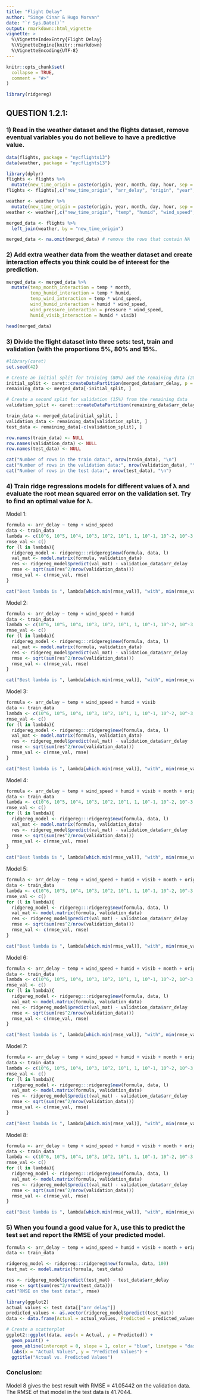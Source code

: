 ```yaml
---
title: "Flight Delay"
author: "Simge Cinar & Hugo Morvan"
date: "`r Sys.Date()`"
output: rmarkdown::html_vignette
vignette: >
  %\VignetteIndexEntry{Flight Delay}
  %\VignetteEngine{knitr::rmarkdown}
  %\VignetteEncoding{UTF-8}
---
```


```r
knitr::opts_chunk$set(
  collapse = TRUE,
  comment = "#>"
)
```

```r
library(ridgereg)
```

## QUESTION 1.2.1:

### 1) Read in the weather dataset and the flights dataset, remove eventual variables you do not believe to have a predictive value.
```r
data(flights, package = "nycflights13")
data(weather, package = "nycflights13")
```

```r
library(dplyr)
flights <- flights %>%
  mutate(new_time_origin = paste(origin, year, month, day, hour, sep = "_"))
flights <- flights[,c("new_time_origin", "arr_delay", "origin", "year", "month")]

weather <- weather %>%
  mutate(new_time_origin = paste(origin, year, month, day, hour, sep = "_"))
weather <- weather[,c("new_time_origin", "temp", "humid", "wind_speed", "pressure", "visib")]

merged_data <- flights %>%
  left_join(weather, by = "new_time_origin")

merged_data <- na.omit(merged_data) # remove the rows that contain NA
```

### 2) Add extra weather data from the weather dataset and create interaction effects you think could be of interest for the prediction.

```r
merged_data <- merged_data %>%
  mutate(temp_month_interaction = temp * month,
         temp_humid_interaction = temp * humid,
         temp_wind_interaction = temp * wind_speed,
         wind_humid_interaction = humid * wind_speed,
         wind_pressure_interaction = pressure * wind_speed,
         humid_visib_interaction = humid * visib)
```

```r
head(merged_data)
```


### 3) Divide the flight dataset into three sets: test, train and validation (with the proportions 5%, 80% and 15%.
```r
#library(caret)
set.seed(42)

# Create an initial split for training (80%) and the remaining data (20%)
initial_split <- caret::createDataPartition(merged_data$arr_delay, p = 0.8, list = FALSE)
remaining_data <- merged_data[-initial_split, ]

# Create a second split for validation (15%) from the remaining data
validation_split <- caret::createDataPartition(remaining_data$arr_delay, p = 0.75, list = FALSE)

train_data <- merged_data[initial_split, ]
validation_data <- remaining_data[validation_split, ]
test_data <- remaining_data[-c(validation_split), ]

row.names(train_data) <- NULL
row.names(validation_data) <- NULL
row.names(test_data) <- NULL

cat("Number of rows in the train data:", nrow(train_data), "\n")
cat("Number of rows in the validation data:", nrow(validation_data), "\n")
cat("Number of rows in the test data:", nrow(test_data), "\n")
```

### 4) Train ridge regressions models for different values of λ and evaluate the root mean squared error on the validation set. Try to find an optimal value for λ.

Model 1:
```r
formula <- arr_delay ~ temp + wind_speed
data <- train_data
lambda <- c(10^6, 10^5, 10^4, 10^3, 10^2, 10^1, 1, 10^-1, 10^-2, 10^-3, 10^-4, 10^-5, 10^-6)
rmse_val <- c()
for (l in lambda){
  ridgereg_model <- ridgereg:::ridgereg$new(formula, data, l)
  val_mat <- model.matrix(formula, validation_data)
  res <- ridgereg_model$predict(val_mat) - validation_data$arr_delay
  rmse <- sqrt(sum(res^2/nrow(validation_data)))
  rmse_val <- c(rmse_val, rmse)
}

cat("Best lambda is ", lambda[which.min(rmse_val)], "with", min(rmse_val), "RMSE")
```

Model 2:
```r
formula <- arr_delay ~ temp + wind_speed + humid 
data <- train_data
lambda <- c(10^6, 10^5, 10^4, 10^3, 10^2, 10^1, 1, 10^-1, 10^-2, 10^-3, 10^-4, 10^-5, 10^-6)
rmse_val <- c()
for (l in lambda){
  ridgereg_model <- ridgereg:::ridgereg$new(formula, data, l)
  val_mat <- model.matrix(formula, validation_data)
  res <- ridgereg_model$predict(val_mat) - validation_data$arr_delay
  rmse <- sqrt(sum(res^2/nrow(validation_data)))
  rmse_val <- c(rmse_val, rmse)
}

cat("Best lambda is ", lambda[which.min(rmse_val)], "with", min(rmse_val), "RMSE")
```

Model 3:
```r
formula <- arr_delay ~ temp + wind_speed + humid + visib
data <- train_data
lambda <- c(10^6, 10^5, 10^4, 10^3, 10^2, 10^1, 1, 10^-1, 10^-2, 10^-3, 10^-4, 10^-5, 10^-6)
rmse_val <- c()
for (l in lambda){
  ridgereg_model <- ridgereg:::ridgereg$new(formula, data, l)
  val_mat <- model.matrix(formula, validation_data)
  res <- ridgereg_model$predict(val_mat) - validation_data$arr_delay
  rmse <- sqrt(sum(res^2/nrow(validation_data)))
  rmse_val <- c(rmse_val, rmse)
}

cat("Best lambda is ", lambda[which.min(rmse_val)], "with", min(rmse_val), "RMSE")
```

Model 4:
```r
formula <- arr_delay ~ temp + wind_speed + humid + visib + month + origin
data <- train_data
lambda <- c(10^6, 10^5, 10^4, 10^3, 10^2, 10^1, 1, 10^-1, 10^-2, 10^-3, 10^-4, 10^-5, 10^-6)
rmse_val <- c()
for (l in lambda){
  ridgereg_model <- ridgereg:::ridgereg$new(formula, data, l)
  val_mat <- model.matrix(formula, validation_data)
  res <- ridgereg_model$predict(val_mat) - validation_data$arr_delay
  rmse <- sqrt(sum(res^2/nrow(validation_data)))
  rmse_val <- c(rmse_val, rmse)
}

cat("Best lambda is ", lambda[which.min(rmse_val)], "with", min(rmse_val), "RMSE")
```

Model 5:
```r
formula <- arr_delay ~ temp + wind_speed + humid + visib + month + origin + temp_wind_interaction
data <- train_data
lambda <- c(10^6, 10^5, 10^4, 10^3, 10^2, 10^1, 1, 10^-1, 10^-2, 10^-3, 10^-4, 10^-5, 10^-6)
rmse_val <- c()
for (l in lambda){
  ridgereg_model <- ridgereg:::ridgereg$new(formula, data, l)
  val_mat <- model.matrix(formula, validation_data)
  res <- ridgereg_model$predict(val_mat) - validation_data$arr_delay
  rmse <- sqrt(sum(res^2/nrow(validation_data)))
  rmse_val <- c(rmse_val, rmse)
}

cat("Best lambda is ", lambda[which.min(rmse_val)], "with", min(rmse_val), "RMSE")
```

Model 6:
```r
formula <- arr_delay ~ temp + wind_speed + humid + visib + month + origin + temp_humid_interaction
data <- train_data
lambda <- c(10^6, 10^5, 10^4, 10^3, 10^2, 10^1, 1, 10^-1, 10^-2, 10^-3, 10^-4, 10^-5, 10^-6)
rmse_val <- c()
for (l in lambda){
  ridgereg_model <- ridgereg:::ridgereg$new(formula, data, l)
  val_mat <- model.matrix(formula, validation_data)
  res <- ridgereg_model$predict(val_mat) - validation_data$arr_delay
  rmse <- sqrt(sum(res^2/nrow(validation_data)))
  rmse_val <- c(rmse_val, rmse)
}

cat("Best lambda is ", lambda[which.min(rmse_val)], "with", min(rmse_val), "RMSE")
```

Model 7:
```r
formula <- arr_delay ~ temp + wind_speed + humid + visib + month + origin + wind_humid_interaction
data <- train_data
lambda <- c(10^6, 10^5, 10^4, 10^3, 10^2, 10^1, 1, 10^-1, 10^-2, 10^-3, 10^-4, 10^-5, 10^-6)
rmse_val <- c()
for (l in lambda){
  ridgereg_model <- ridgereg:::ridgereg$new(formula, data, l)
  val_mat <- model.matrix(formula, validation_data)
  res <- ridgereg_model$predict(val_mat) - validation_data$arr_delay
  rmse <- sqrt(sum(res^2/nrow(validation_data)))
  rmse_val <- c(rmse_val, rmse)
}

cat("Best lambda is ", lambda[which.min(rmse_val)], "with", min(rmse_val), "RMSE")
```

Model 8:
```r
formula <- arr_delay ~ temp + wind_speed + humid + visib + month + origin + temp_wind_interaction + temp_humid_interaction + wind_humid_interaction
data <- train_data
lambda <- c(10^6, 10^5, 10^4, 10^3, 10^2, 10^1, 1, 10^-1, 10^-2, 10^-3, 10^-4, 10^-5, 10^-6)
rmse_val <- c()
for (l in lambda){
  ridgereg_model <- ridgereg:::ridgereg$new(formula, data, l)
  val_mat <- model.matrix(formula, validation_data)
  res <- ridgereg_model$predict(val_mat) - validation_data$arr_delay
  rmse <- sqrt(sum(res^2/nrow(validation_data)))
  rmse_val <- c(rmse_val, rmse)
}

cat("Best lambda is ", lambda[which.min(rmse_val)], "with", min(rmse_val), "RMSE")
```


### 5) When you found a good value for λ, use this to predict the test set and report the RMSE of your predicted model.
```r
formula <- arr_delay ~ temp + wind_speed + humid + visib + month + origin + temp_wind_interaction + temp_humid_interaction + wind_humid_interaction
data <- train_data

ridgereg_model <- ridgereg:::ridgereg$new(formula, data, 100)
test_mat <- model.matrix(formula, test_data)

res <- ridgereg_model$predict(test_mat) - test_data$arr_delay
rmse <- sqrt(sum(res^2/nrow(test_data)))
cat("RMSE on the test data:", rmse)
```

```r
library(ggplot2)
actual_values <- test_data[["arr_delay"]]
predicted_values <- as.vector(ridgereg_model$predict(test_mat))
data <- data.frame(Actual = actual_values, Predicted = predicted_values)

# Create a scatterplot
ggplot2::ggplot(data, aes(x = Actual, y = Predicted)) +
  geom_point() +
  geom_abline(intercept = 0, slope = 1, color = "blue", linetype = "dashed") +
  labs(x = "Actual Values", y = "Predicted Values") +
  ggtitle("Actual vs. Predicted Values")
```

### Conclusion: 
Model 8 gives the best result with RMSE = 41.05442 on the validation data. The RMSE of that model in the test data is 41.7044.







